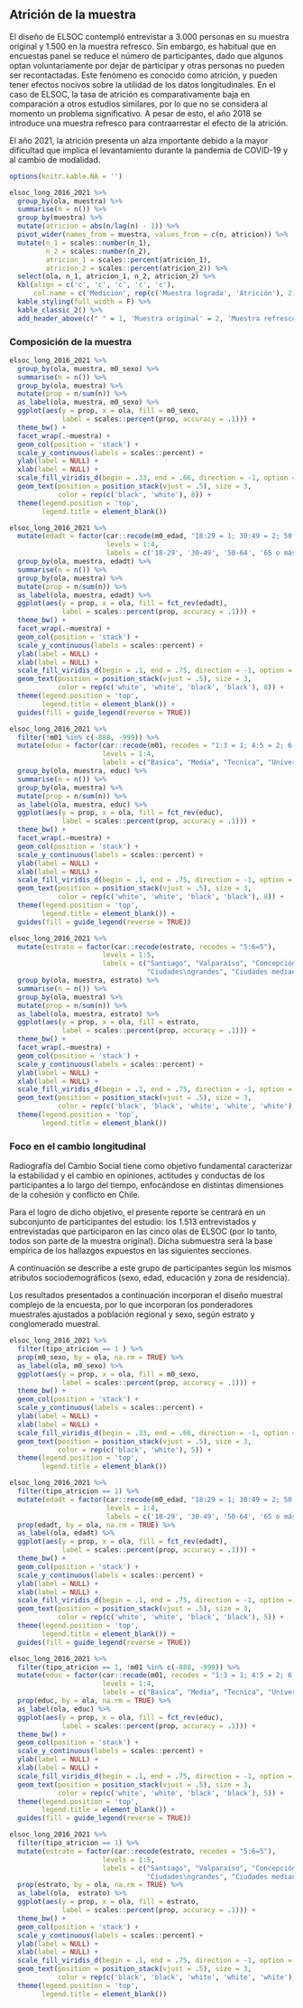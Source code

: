 
## Atrición de la muestra

El diseño de ELSOC contempló entrevistar a 3.000 personas en su muestra original y 1.500 en la muestra refresco. Sin embargo, es habitual que en encuestas panel se reduce el número de participantes, dado que algunos optan voluntariamente por dejar de participar y otras personas no pueden ser recontactadas. Este fenómeno es conocido como atrición, y pueden tener efectos nocivos sobre la utilidad de los datos longitudinales. En el caso de ELSOC, la tasa de atrición es comparativamente baja en comparación a otros estudios similares, por lo que no se considera al momento un problema significativo. A pesar de esto, el año 2018 se introduce una muestra refresco para contraarrestar el efecto de la atrición. 

El año 2021, la atrición presenta un alza importante debido a la mayor dificultad que implica el levantamiento durante la pandemia de COVID-19 y al cambio de modalidad.

```r
options(knitr.kable.NA = '')

elsoc_long_2016_2021 %>% 
  group_by(ola, muestra) %>% 
  summarise(n = n()) %>% 
  group_by(muestra) %>% 
  mutate(atricion = abs(n/lag(n) - 1)) %>% 
  pivot_wider(names_from = muestra, values_from = c(n, atricion)) %>% 
  mutate(n_1 = scales::number(n_1),
         n_2 = scales::number(n_2),
         atricion_1 = scales::percent(atricion_1),
         atricion_2 = scales::percent(atricion_2)) %>% 
  select(ola, n_1, atricion_1, n_2, atricion_2) %>% 
  kbl(align = c('c', 'c', 'c', 'c', 'c'),
      col.name = c('Medición', rep(c('Muestra lograda', 'Atrición'), 2))) %>% 
  kable_styling(full_width = F) %>% 
  kable_classic_2() %>% 
  add_header_above(c(" " = 1, 'Muestra original' = 2, 'Muestra refresco' = 2))

```

### Composición de la muestra


```r
elsoc_long_2016_2021 %>% 
  group_by(ola, muestra, m0_sexo) %>% 
  summarise(n = n()) %>%
  group_by(ola, muestra) %>% 
  mutate(prop = n/sum(n)) %>% 
  as_label(ola, muestra, m0_sexo) %>% 
  ggplot(aes(y = prop, x = ola, fill = m0_sexo, 
             label = scales::percent(prop, accuracy = .1))) + 
  theme_bw() + 
  facet_wrap(.~muestra) +
  geom_col(position = 'stack') + 
  scale_y_continuous(labels = scales::percent) +
  ylab(label = NULL) +
  xlab(label = NULL) +
  scale_fill_viridis_d(begin = .33, end = .66, direction = -1, option = 'viridis') +
  geom_text(position = position_stack(vjust = .5), size = 3,
            color = rep(c('black', 'white'), 8)) +
  theme(legend.position = 'top',
        legend.title = element_blank()) 

```


```r
elsoc_long_2016_2021 %>% 
  mutate(edadt = factor(car::recode(m0_edad, "18:29 = 1; 30:49 = 2; 50:64 = 3; 65:150 = 4"),
                        levels = 1:4,
                        labels = c('18-29', '30-49', '50-64', '65 o más'))) %>%
  group_by(ola, muestra, edadt) %>% 
  summarise(n = n()) %>%
  group_by(ola, muestra) %>% 
  mutate(prop = n/sum(n)) %>% 
  as_label(ola, muestra, edadt) %>% 
  ggplot(aes(y = prop, x = ola, fill = fct_rev(edadt), 
             label = scales::percent(prop, accuracy = .1))) + 
  theme_bw() + 
  facet_wrap(.~muestra) +
  geom_col(position = 'stack') + 
  scale_y_continuous(labels = scales::percent) +
  ylab(label = NULL) +
  xlab(label = NULL) +
  scale_fill_viridis_d(begin = .1, end = .75, direction = -1, option = 'viridis') +
  geom_text(position = position_stack(vjust = .5), size = 3,
            color = rep(c('white', 'white', 'black', 'black'), 8)) +
  theme(legend.position = 'top',
        legend.title = element_blank()) +
  guides(fill = guide_legend(reverse = TRUE))

```

```r

elsoc_long_2016_2021 %>% 
  filter(!m01 %in% c(-888, -999)) %>% 
  mutate(educ = factor(car::recode(m01, recodes = "1:3 = 1; 4:5 = 2; 6:7 = 3; 8:10 = 4"),
                       levels = 1:4,
                       labels = c("Basica", "Media", "Tecnica", "Universitaria"))) %>%
  group_by(ola, muestra, educ) %>% 
  summarise(n = n()) %>%
  group_by(ola, muestra) %>% 
  mutate(prop = n/sum(n)) %>% 
  as_label(ola, muestra, educ) %>% 
  ggplot(aes(y = prop, x = ola, fill = fct_rev(educ), 
             label = scales::percent(prop, accuracy = .1))) + 
  theme_bw() + 
  facet_wrap(.~muestra) +
  geom_col(position = 'stack') + 
  scale_y_continuous(labels = scales::percent) +
  ylab(label = NULL) +
  xlab(label = NULL) +
  scale_fill_viridis_d(begin = .1, end = .75, direction = -1, option = 'viridis') +
  geom_text(position = position_stack(vjust = .5), size = 3,
            color = rep(c('white', 'white', 'black', 'black'), 8)) +
  theme(legend.position = 'top',
        legend.title = element_blank()) +
  guides(fill = guide_legend(reverse = TRUE))


```

```r

elsoc_long_2016_2021 %>% 
  mutate(estrato = factor(car::recode(estrato, recodes = "5:6=5"),
                       levels = 1:5,
                       labels = c("Santiago", "Valparaíso", "Concepción",
                                  "Ciudades\ngrandes", "Ciudades medianas\no pequeñas"))) %>%
  group_by(ola, muestra, estrato) %>% 
  summarise(n = n()) %>%
  group_by(ola, muestra) %>% 
  mutate(prop = n/sum(n)) %>% 
  as_label(ola, muestra, estrato) %>% 
  ggplot(aes(y = prop, x = ola, fill = estrato, 
             label = scales::percent(prop, accuracy = .1))) + 
  theme_bw() + 
  facet_wrap(.~muestra) +
  geom_col(position = 'stack') + 
  scale_y_continuous(labels = scales::percent) +
  ylab(label = NULL) +
  xlab(label = NULL) +
  scale_fill_viridis_d(begin = .1, end = .75, direction = -1, option = 'viridis') +
  geom_text(position = position_stack(vjust = .5), size = 3,
            color = rep(c('black', 'black', 'white', 'white', 'white'), 8)) +
  theme(legend.position = 'top',
        legend.title = element_blank())

```



### Foco en el cambio longitudinal

Radiografía del Cambio Social tiene como objetivo fundamental caracterizar la estabilidad y el cambio en opiniones, actitudes y conductas de los participantes a lo largo del tiempo, enfocándose en distintas dimensiones de la cohesión y conflicto en Chile. 

Para el logro de dicho objetivo, el presente reporte se centrará en un subconjunto de participantes del estudio: los 1.513 entrevistados y entrevistadas que participaron en las cinco olas de ELSOC (por lo tanto, todos son parte de la muestra original). Dicha submuestra será la base empírica de los hallazgos expuestos en las siguientes secciones. 

A continuación se describe a este grupo de participantes según los mismos atributos sociodemográficos (sexo, edad, educación y zona de residencia). 

Los resultados presentados a continuación incorporan el diseño muestral complejo de la encuesta, por lo que incorporan los ponderadores muestrales ajustados a población regional y sexo, según estrato y conglomerado muestral.


```r

elsoc_long_2016_2021 %>% 
  filter(tipo_atricion == 1 ) %>% 
  prop(m0_sexo, by = ola, na.rm = TRUE) %>% 
  as_label(ola, m0_sexo) %>% 
  ggplot(aes(y = prop, x = ola, fill = m0_sexo, 
             label = scales::percent(prop, accuracy = .1))) + 
  theme_bw() + 
  geom_col(position = 'stack') + 
  scale_y_continuous(labels = scales::percent) +
  ylab(label = NULL) +
  xlab(label = NULL) +
  scale_fill_viridis_d(begin = .33, end = .66, direction = -1, option = 'viridis') +
  geom_text(position = position_stack(vjust = .5), size = 3,
            color = rep(c('black', 'white'), 5)) +
  theme(legend.position = 'top',
        legend.title = element_blank()) 

```



```r
elsoc_long_2016_2021 %>% 
  filter(tipo_atricion == 1) %>% 
  mutate(edadt = factor(car::recode(m0_edad, "18:29 = 1; 30:49 = 2; 50:64 = 3; 65:150 = 4"),
                        levels = 1:4,
                        labels = c('18-29', '30-49', '50-64', '65 o más'))) %>%
  prop(edadt, by = ola, na.rm = TRUE) %>% 
  as_label(ola, edadt) %>% 
  ggplot(aes(y = prop, x = ola, fill = fct_rev(edadt), 
             label = scales::percent(prop, accuracy = .1))) + 
  theme_bw() + 
  geom_col(position = 'stack') + 
  scale_y_continuous(labels = scales::percent) +
  ylab(label = NULL) +
  xlab(label = NULL) +
  scale_fill_viridis_d(begin = .1, end = .75, direction = -1, option = 'viridis') +
  geom_text(position = position_stack(vjust = .5), size = 3,
            color = rep(c('white', 'white', 'black', 'black'), 5)) +
  theme(legend.position = 'top',
        legend.title = element_blank()) +
  guides(fill = guide_legend(reverse = TRUE))

```

```r

elsoc_long_2016_2021 %>% 
  filter(tipo_atricion == 1, !m01 %in% c(-888, -999)) %>% 
  mutate(educ = factor(car::recode(m01, recodes = "1:3 = 1; 4:5 = 2; 6:7 = 3; 8:10 = 4"),
                       levels = 1:4,
                       labels = c("Basica", "Media", "Tecnica", "Universitaria"))) %>%
  prop(educ, by = ola, na.rm = TRUE) %>% 
  as_label(ola, educ) %>% 
  ggplot(aes(y = prop, x = ola, fill = fct_rev(educ), 
             label = scales::percent(prop, accuracy = .1))) + 
  theme_bw() + 
  geom_col(position = 'stack') + 
  scale_y_continuous(labels = scales::percent) +
  ylab(label = NULL) +
  xlab(label = NULL) +
  scale_fill_viridis_d(begin = .1, end = .75, direction = -1, option = 'viridis') +
  geom_text(position = position_stack(vjust = .5), size = 3,
            color = rep(c('white', 'white', 'black', 'black'), 5)) +
  theme(legend.position = 'top',
        legend.title = element_blank()) +
  guides(fill = guide_legend(reverse = TRUE))


```

```r

elsoc_long_2016_2021 %>% 
  filter(tipo_atricion == 1) %>% 
  mutate(estrato = factor(car::recode(estrato, recodes = "5:6=5"),
                       levels = 1:5,
                       labels = c("Santiago", "Valparaíso", "Concepción",
                                  "Ciudades\ngrandes", "Ciudades medianas\no pequeñas"))) %>%
  prop(estrato, by = ola, na.rm = TRUE) %>% 
  as_label(ola,  estrato) %>% 
  ggplot(aes(y = prop, x = ola, fill = estrato, 
             label = scales::percent(prop, accuracy = .1))) + 
  theme_bw() + 
  geom_col(position = 'stack') + 
  scale_y_continuous(labels = scales::percent) +
  ylab(label = NULL) +
  xlab(label = NULL) +
  scale_fill_viridis_d(begin = .1, end = .75, direction = -1, option = 'viridis') +
  geom_text(position = position_stack(vjust = .5), size = 3,
            color = rep(c('black', 'black', 'white', 'white', 'white'), 5)) +
  theme(legend.position = 'top',
        legend.title = element_blank())

```



